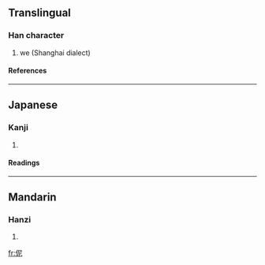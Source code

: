 {{see|你}}

==Translingual==
===Han character===
{{Han char|rn=9|rad=人|as=05|sn=7|four=|canj=人尸心 (OSP), X人尸心 (XOSP)}}
# we (Shanghai dialect)
====References====
{{Han ref|kx=0096.210|dkj=00473|dj=0205.070|hdz=10140.020|uh=4F32|ud=20274}}
----
==Japanese==
===Kanji===
{{ja-kanji|grade=|rs=人05}}
# {{defn|Japanese}}
====Readings====
{{ja-readings|on=[[じ]] (ji)|kun=}}
----
==Mandarin==
===Hanzi===
{{cmn-hanzi|pin=[[nǐ]] ([[ni3]])|wg=ni<sup>3</sup>}}
# {{defn|Mandarin}}

[[fr:伲]]